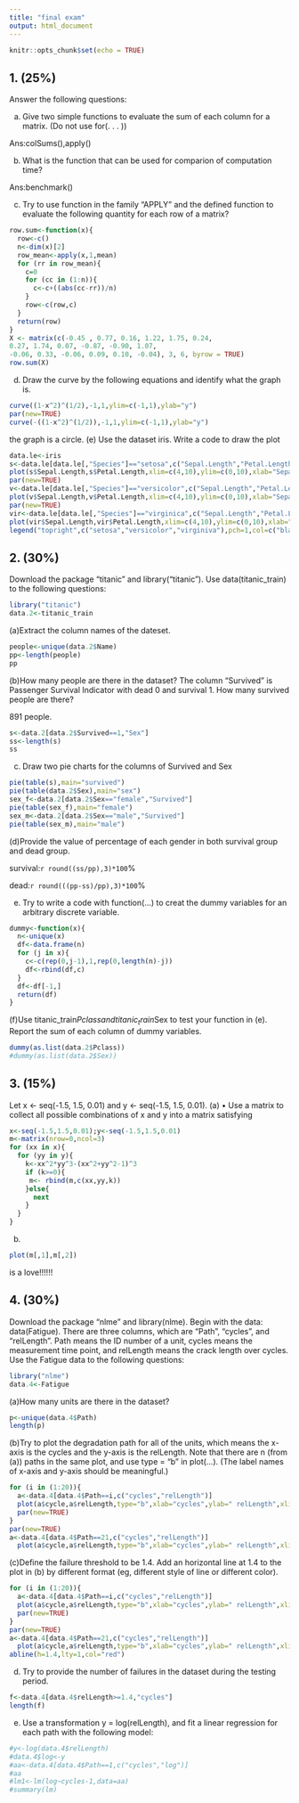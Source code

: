 ```yaml
---
title: "final exam"
output: html_document
---
```


```r
knitr::opts_chunk$set(echo = TRUE)
```

## 1. (25%)
Answer the following questions:

(a) Give two simple functions to evaluate the sum of each column for a matrix. (Do not use for(. . . ))
  
  Ans:colSums(),apply()

(b) What is the function that can be used for comparion of computation time?

  Ans:benchmark()

(c) Try to use function in the family “APPLY” and the defined function to evaluate the following
quantity for each row of a matrix?
```r
row.sum<-function(x){
  row<-c()
  n<-dim(x)[2]
  row_mean<-apply(x,1,mean)
  for (rr in row_mean){
    c=0
    for (cc in (1:n)){
      c<-c+((abs(cc-rr))/n)
    }
    row<-c(row,c)
  }
  return(row)
}
X <- matrix(c(-0.45 , 0.77, 0.16, 1.22, 1.75, 0.24,
0.27, 1.74, 0.07, -0.87, -0.90, 1.07,
-0.06, 0.33, -0.06, 0.09, 0.10, -0.04), 3, 6, byrow = TRUE)
row.sum(X)
```
(d) Draw the curve by the following equations and identify what the graph is.
```r
curve((1-x^2)^(1/2),-1,1,ylim=c(-1,1),ylab="y")
par(new=TRUE)
curve(-((1-x^2)^(1/2)),-1,1,ylim=c(-1,1),ylab="y")
```

the graph is a circle.
(e) Use the dataset iris. Write a code to draw the plot
```r
data.le<-iris
s<-data.le[data.le[,"Species"]=="setosa",c("Sepal.Length","Petal.Length")]
plot(s$Sepal.Length,s$Petal.Length,xlim=c(4,10),ylim=c(0,10),xlab="Sepal.Length",ylab="Petal.Length")
par(new=TRUE)
v<-data.le[data.le[,"Species"]=="versicolor",c("Sepal.Length","Petal.Length")]
plot(v$Sepal.Length,v$Petal.Length,xlim=c(4,10),ylim=c(0,10),xlab="Sepal.Length",ylab="Petal.Length",col="red")
par(new=TRUE)
vir<-data.le[data.le[,"Species"]=="virginica",c("Sepal.Length","Petal.Length")]
plot(vir$Sepal.Length,vir$Petal.Length,xlim=c(4,10),ylim=c(0,10),xlab="Sepal.Length",ylab="Petal.Length",col="green")
legend("topright",c("setosa","versicolor","virginiva"),pch=1,col=c("black","red","green"))
```

## 2. (30%) 
Download the package “titanic” and library("titanic"). Use data(titanic_train) to the
following questions:
```r
library("titanic")
data.2<-titanic_train
```
(a)Extract the column names of the dateset.
```r
people<-unique(data.2$Name)
pp<-length(people)
pp
```

(b)How many people are there in the dataset? The column “Survived” is Passenger Survival Indicator
with dead 0 and survival 1. How many survived people are there?

891 people.
```r
s<-data.2[data.2$Survived==1,"Sex"]
ss<-length(s)
ss
```

(c) Draw two pie charts for the columns of Survived and Sex
```r
pie(table(s),main="survived")
pie(table(data.2$Sex),main="sex")
sex_f<-data.2[data.2$Sex=="female","Survived"]
pie(table(sex_f),main="female")
sex_m<-data.2[data.2$Sex=="male","Survived"]
pie(table(sex_m),main="male")

```

(d)Provide the value of percentage of each gender in both survival group and dead group.

survival:`r round((ss/pp),3)*100`%

dead:`r round(((pp-ss)/pp),3)*100`%

(e) Try to write a code with function(...) to creat the dummy variables for an arbitrary discrete
variable.


```r
dummy<-function(x){
  n<-unique(x)
  df<-data.frame(n)
  for (j in x){
    c<-c(rep(0,j-1),1,rep(0,length(n)-j))
    df<-rbind(df,c)
  }
  df<-df[-1,]
  return(df)
}

```
(f)Use titanic_train$Pclass and titanic_train$Sex to test your function in (e). Report the
sum of each column of dummy variables.
```r
dummy(as.list(data.2$Pclass))
#dummy(as.list(data.2$Sex))

```

## 3. (15%) 
Let x <- seq(-1.5, 1.5, 0.01) and y <- seq(-1.5, 1.5, 0.01).
(a) • Use a matrix to collect all possible combinations of x and y into a matrix satisfying
```r
x<-seq(-1.5,1.5,0.01);y<-seq(-1.5,1.5,0.01)
m<-matrix(nrow=0,ncol=3)
for (xx in x){
  for (yy in y){
    k<-xx^2*yy^3-(xx^2+yy^2-1)^3
    if (k>=0){
     m<- rbind(m,c(xx,yy,k))
    }else{
      next
    }
  }
}
```
(b)
```r
plot(m[,1],m[,2])
```
is a love!!!!!!

## 4. (30%) 
Download the package “nlme” and library(nlme). Begin with the data: data(Fatigue). There
are three columns, which are “Path”, “cycles”, and “relLength”. Path means the ID number of a unit,
cycles means the measurement time point, and relLength means the crack length over cycles. Use
the Fatigue data to the following questions:
```r
library("nlme")
data.4<-Fatigue
```
(a)How many units are there in the dataset?
```r
p<-unique(data.4$Path)
length(p)
```
(b)Try to plot the degradation path for all of the units, which means the x-axis is the cycles and the
y-axis is the relLength. Note that there are n (from (a)) paths in the same plot, and use type =
"b" in plot(...). (The label names of x-axis and y-axis should be meaningful.)
```r
for (i in (1:20)){
  a<-data.4[data.4$Path==i,c("cycles","relLength")]
  plot(a$cycle,a$relLength,type="b",xlab="cycles",ylab=" relLength",xlim=c(0,0.12),ylim=c(1,2))
  par(new=TRUE)
}
par(new=TRUE)
a<-data.4[data.4$Path==21,c("cycles","relLength")]
  plot(a$cycle,a$relLength,type="b",xlab="cycles",ylab=" relLength",xlim=c(0,0.12),ylim=c(1,2))
```
(c)Define the failure threshold to be 1.4. Add an horizontal line at 1.4 to the plot in (b) by different
format (eg, different style of line or different color).
```r
for (i in (1:20)){
  a<-data.4[data.4$Path==i,c("cycles","relLength")]
  plot(a$cycle,a$relLength,type="b",xlab="cycles",ylab=" relLength",xlim=c(0,0.12),ylim=c(1,2))
  par(new=TRUE)
}
par(new=TRUE)
a<-data.4[data.4$Path==21,c("cycles","relLength")]
  plot(a$cycle,a$relLength,type="b",xlab="cycles",ylab=" relLength",xlim=c(0,0.12),ylim=c(1,2))
abline(h=1.4,lty=1,col="red")
```
(d) Try to provide the number of failures in the dataset during the testing period.
```r
f<-data.4[data.4$relLength>=1.4,"cycles"]
length(f)
```

(e) Use a transformation y = log(relLength), and fit a linear regression for each path with the following
model:
```r
#y<-log(data.4$relLength)
#data.4$log<-y
#aa<-data.4[data.4$Path==1,c("cycles","log")]
#aa
#lm1<-lm(log~cycles-1,data=aa)
#summary(lm)
```
